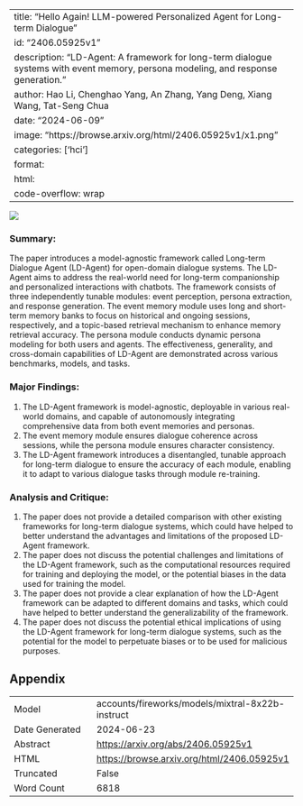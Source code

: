 
---
title: "Hello Again! LLM-powered Personalized Agent for Long-term Dialogue"
id: "2406.05925v1"
description: "LD-Agent: A framework for long-term dialogue systems with event memory, persona modeling, and response generation."
author: Hao Li, Chenghao Yang, An Zhang, Yang Deng, Xiang Wang, Tat-Seng Chua
date: "2024-06-09"
image: "https://browse.arxiv.org/html/2406.05925v1/x1.png"
categories: ['hci']
format:
  html:
    code-overflow: wrap
---

![](https://browse.arxiv.org/html/2406.05925v1/x1.png)

### Summary:

The paper introduces a model-agnostic framework called Long-term Dialogue Agent (LD-Agent) for open-domain dialogue systems. The LD-Agent aims to address the real-world need for long-term companionship and personalized interactions with chatbots. The framework consists of three independently tunable modules: event perception, persona extraction, and response generation. The event memory module uses long and short-term memory banks to focus on historical and ongoing sessions, respectively, and a topic-based retrieval mechanism to enhance memory retrieval accuracy. The persona module conducts dynamic persona modeling for both users and agents. The effectiveness, generality, and cross-domain capabilities of LD-Agent are demonstrated across various benchmarks, models, and tasks.

### Major Findings:

1. The LD-Agent framework is model-agnostic, deployable in various real-world domains, and capable of autonomously integrating comprehensive data from both event memories and personas.
2. The event memory module ensures dialogue coherence across sessions, while the persona module ensures character consistency.
3. The LD-Agent framework introduces a disentangled, tunable approach for long-term dialogue to ensure the accuracy of each module, enabling it to adapt to various dialogue tasks through module re-training.

### Analysis and Critique:

1. The paper does not provide a detailed comparison with other existing frameworks for long-term dialogue systems, which could have helped to better understand the advantages and limitations of the proposed LD-Agent framework.
2. The paper does not discuss the potential challenges and limitations of the LD-Agent framework, such as the computational resources required for training and deploying the model, or the potential biases in the data used for training the model.
3. The paper does not provide a clear explanation of how the LD-Agent framework can be adapted to different domains and tasks, which could have helped to better understand the generalizability of the framework.
4. The paper does not discuss the potential ethical implications of using the LD-Agent framework for long-term dialogue systems, such as the potential for the model to perpetuate biases or to be used for malicious purposes.

## Appendix

|          |          |
|----------|----------|
| Model     | accounts/fireworks/models/mixtral-8x22b-instruct       |
| Date Generated     | 2024-06-23       |
| Abstract | [https://arxiv.org/abs/2406.05925v1](https://arxiv.org/abs/2406.05925v1)        |
| HTML     | [https://browse.arxiv.org/html/2406.05925v1](https://browse.arxiv.org/html/2406.05925v1)       |
| Truncated       | False       |
| Word Count       | 6818       |